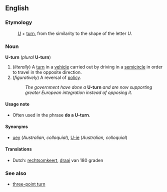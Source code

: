 ==English==
===Etymology===
:[[U]] + [[turn]], from the similarity to the shape of the letter ''U''.

===Noun===
'''U-turn''' (''plural'' '''U-turn''')

#(''literally'') A [[turn]] in a [[vehicle]] carried out by driving in a [[semicircle]] in order to travel in the opposite direction.
#(''figuratively'') A reversal of [[policy]].
#:''The government have done a'' '''U-turn''' ''and are now supporting greater European integration instead of opposing it.''

====Usage note====
*Often used in the phrase '''do a U-turn'''.

====Synonyms====
*[[uey]] (''Australian, colloquial''), [[U-ie]] (''Australian, colloquial'')

====Translations====
*Dutch: [[rechtsomkeert]], [[draai]] van 180 graden

===See also===
*[[three-point turn]]